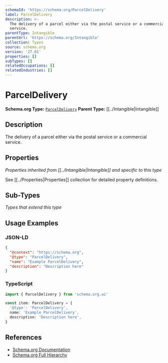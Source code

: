 ```yaml
---
schemaId: 'https://schema.org/ParcelDelivery'
label: ParcelDelivery
description: >-
  The delivery of a parcel either via the postal service or a commercial
  service.
parentType: Intangible
parentUrl: 'https://schema.org/Intangible'
collection: Types
source: schema.org
version: '27.01'
properties: []
subTypes: []
relatedOccupations: []
relatedIndustries: []
---
```

# ParcelDelivery

**Schema.org Type:** [`ParcelDelivery`](https://schema.org/ParcelDelivery)
**Parent Type:** [[../Intangible|Intangible]]

## Description

The delivery of a parcel either via the postal service or a commercial service.

## Properties

*Properties inherited from [[../Intangible|Intangible]] and specific to this type*

See [[../Properties|Properties]] collection for detailed property definitions.

## Sub-Types

*Types that extend this type*

## Usage Examples

### JSON-LD

```json
{
  "@context": "https://schema.org",
  "@type": "ParcelDelivery",
  "name": "Example ParcelDelivery",
  "description": "Description here"
}
```

### TypeScript

```typescript
import { ParcelDelivery } from 'schema.org.ai'

const item: ParcelDelivery = {
  '@type': 'ParcelDelivery',
  name: 'Example ParcelDelivery',
  description: 'Description here',
}
```

## References

- [Schema.org Documentation](https://schema.org/ParcelDelivery)
- [Schema.org Full Hierarchy](https://schema.org/docs/full.html)
